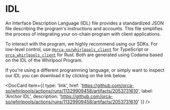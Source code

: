 
# IDL
An Interface Description Language (IDL) file provides a standardized JSON file describing the program's instructions and accounts. This file simplifies the process of integrating your on-chain program with client applications.

To interact with the program, we highly recommend using our SDKs. For low-level control, use [`@orca-so/whirlpools_client`](https://www.npmjs.com/package/@orca-so/whirlpools-client) for TypeScript or [`orca_whirlpools_client`](https://crates.io/crates/orca_whirlpools_client) for Rust. Both are generated using Codama based on the IDL of the Whirlpool Program.

If you're using a different programming language, or simply want to inspect our IDL you can download it by clicking on the link below.

<DocCard item={{
  type: 'link',
  href: 'https://github.com/orca-so/whirlpools/actions/runs/11329909458/artifacts/2053731610',
  label: 'Anchor IDL',
  description: 'https://github.com/orca-so/whirlpools/actions/runs/11329909458/artifacts/2053731610'
}} />
